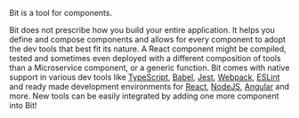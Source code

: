 
Bit is a tool for components. 

<!-- Every independent component built, compounds in value and becomes an asset
for the developer, the team and the entire organization and can be used for the definition and development of new products.  -->

<WhatIsBitSmall />

<!-- **As a developer, imagine having a single mini-repository for each of your components, and a dev experience that makes the development of them seamless together.**
As an arhictect, imagine having your entire software architecture built from service-oriented components, sorted and controlled on a single architectural graph, it is like scaling
Microservices for everything. As a designer, think of composing a design out of symbols, each symbol is indepednent and reusable.
 -->
Bit does not prescribe how you build your entire application. It helps you define and compose components and allows for every component to adopt the dev tools that best fit its nature.
A React component might be compiled, tested and sometimes even deployed with a different composition of tools than a Microservice component, or a generic function.
Bit comes with native support in various dev tools like [TypeScript](/tools/typescript), [Babel](/tools/babel), [Jest](/tools/jest), [Webpack](/tools/webpack), [ESLint](/tools/eslint) and
ready made development environments for [React](/frameworks/react), [NodeJS](/frameworks/node), [Angular](/envs/angular) and more. New tools can be easily integrated by
adding one more component into Bit!

